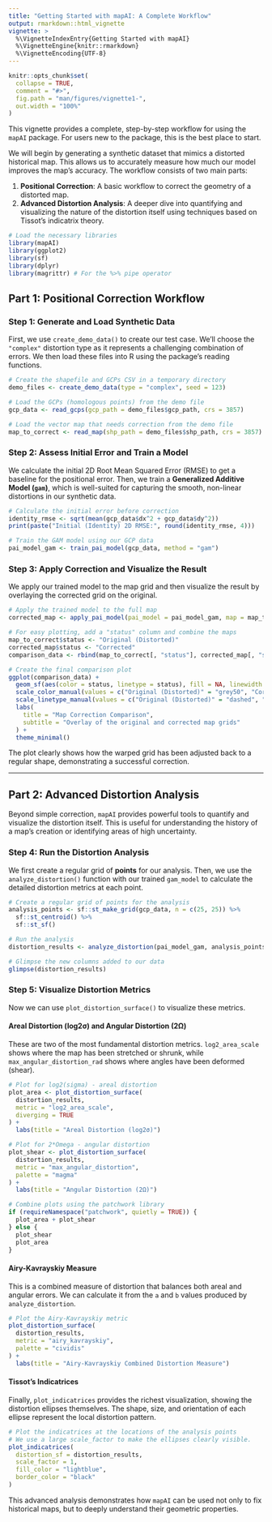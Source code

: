 ```yaml
---
title: "Getting Started with mapAI: A Complete Workflow"
output: rmarkdown::html_vignette
vignette: >
  %\VignetteIndexEntry{Getting Started with mapAI}
  %\VignetteEngine{knitr::rmarkdown}
  %\VignetteEncoding{UTF-8}
---
```


```r
knitr::opts_chunk$set(
  collapse = TRUE,
  comment = "#>",
  fig.path = "man/figures/vignette1-",
  out.width = "100%"
)
```

This vignette provides a complete, step-by-step workflow for using the `mapAI` package. For users new to the package, this is the best place to start.

We will begin by generating a synthetic dataset that mimics a distorted historical map. This allows us to accurately measure how much our model improves the map's accuracy. The workflow consists of two main parts:

1.  **Positional Correction**: A basic workflow to correct the geometry of a distorted map.
2.  **Advanced Distortion Analysis**: A deeper dive into quantifying and visualizing the nature of the distortion itself using techniques based on Tissot's indicatrix theory.

```r
# Load the necessary libraries
library(mapAI)
library(ggplot2)
library(sf)
library(dplyr)
library(magrittr) # For the %>% pipe operator
```

## Part 1: Positional Correction Workflow

### Step 1: Generate and Load Synthetic Data

First, we use `create_demo_data()` to create our test case. We'll choose the `"complex"` distortion type as it represents a challenging combination of errors. We then load these files into R using the package's reading functions.

```r
# Create the shapefile and GCPs CSV in a temporary directory
demo_files <- create_demo_data(type = "complex", seed = 123)

# Load the GCPs (homologous points) from the demo file
gcp_data <- read_gcps(gcp_path = demo_files$gcp_path, crs = 3857)

# Load the vector map that needs correction from the demo file
map_to_correct <- read_map(shp_path = demo_files$shp_path, crs = 3857)
```

### Step 2: Assess Initial Error and Train a Model

We calculate the initial 2D Root Mean Squared Error (RMSE) to get a baseline for the positional error. Then, we train a **Generalized Additive Model (`gam`)**, which is well-suited for capturing the smooth, non-linear distortions in our synthetic data.

```r
# Calculate the initial error before correction
identity_rmse <- sqrt(mean(gcp_data$dx^2 + gcp_data$dy^2))
print(paste("Initial (Identity) 2D RMSE:", round(identity_rmse, 4)))

# Train the GAM model using our GCP data
pai_model_gam <- train_pai_model(gcp_data, method = "gam")
```

### Step 3: Apply Correction and Visualize the Result

We apply our trained model to the map grid and then visualize the result by overlaying the corrected grid on the original.

```r
# Apply the trained model to the full map
corrected_map <- apply_pai_model(pai_model = pai_model_gam, map = map_to_correct)

# For easy plotting, add a "status" column and combine the maps
map_to_correct$status <- "Original (Distorted)"
corrected_map$status <- "Corrected"
comparison_data <- rbind(map_to_correct[, "status"], corrected_map[, "status"])

# Create the final comparison plot
ggplot(comparison_data) +
  geom_sf(aes(color = status, linetype = status), fill = NA, linewidth = 0.7) +
  scale_color_manual(values = c("Original (Distorted)" = "grey50", "Corrected" = "red")) +
  scale_linetype_manual(values = c("Original (Distorted)" = "dashed", "Corrected" = "solid")) +
  labs(
    title = "Map Correction Comparison",
    subtitle = "Overlay of the original and corrected map grids"
  ) +
  theme_minimal()
```
The plot clearly shows how the warped grid has been adjusted back to a regular shape, demonstrating a successful correction.

---

## Part 2: Advanced Distortion Analysis

Beyond simple correction, `mapAI` provides powerful tools to quantify and visualize the distortion itself. This is useful for understanding the history of a map's creation or identifying areas of high uncertainty.

### Step 4: Run the Distortion Analysis

We first create a regular grid of **points** for our analysis. Then, we use the `analyze_distortion()` function with our trained `gam_model` to calculate the detailed distortion metrics at each point.

```r
# Create a regular grid of points for the analysis
analysis_points <- sf::st_make_grid(gcp_data, n = c(25, 25)) %>%
  sf::st_centroid() %>%
  sf::st_sf()

# Run the analysis
distortion_results <- analyze_distortion(pai_model_gam, analysis_points)

# Glimpse the new columns added to our data
glimpse(distortion_results)
```

### Step 5: Visualize Distortion Metrics

Now we can use `plot_distortion_surface()` to visualize these metrics.

#### Areal Distortion (log2σ) and Angular Distortion (2Ω)

These are two of the most fundamental distortion metrics. `log2_area_scale` shows where the map has been stretched or shrunk, while `max_angular_distortion_rad` shows where angles have been deformed (shear).

```r
# Plot for log2(sigma) - areal distortion
plot_area <- plot_distortion_surface(
  distortion_results,
  metric = "log2_area_scale",
  diverging = TRUE
) +
  labs(title = "Areal Distortion (log2σ)")

# Plot for 2*Omega - angular distortion
plot_shear <- plot_distortion_surface(
  distortion_results,
  metric = "max_angular_distortion",
  palette = "magma"
) +
  labs(title = "Angular Distortion (2Ω)")

# Combine plots using the patchwork library
if (requireNamespace("patchwork", quietly = TRUE)) {
  plot_area + plot_shear
} else {
  plot_shear
  plot_area
}
```

#### Airy-Kavrayskiy Measure

This is a combined measure of distortion that balances both areal and angular errors. We can calculate it from the `a` and `b` values produced by `analyze_distortion`.

```r
# Plot the Airy-Kavrayskiy metric
plot_distortion_surface(
  distortion_results,
  metric = "airy_kavrayskiy",
  palette = "cividis"
) +
  labs(title = "Airy-Kavrayskiy Combined Distortion Measure")
```

#### Tissot's Indicatrices

Finally, `plot_indicatrices` provides the richest visualization, showing the distortion ellipses themselves. The shape, size, and orientation of each ellipse represent the local distortion pattern.

```r
# Plot the indicatrices at the locations of the analysis points
# We use a large scale_factor to make the ellipses clearly visible.
plot_indicatrices(
  distortion_sf = distortion_results,
  scale_factor = 1,
  fill_color = "lightblue",
  border_color = "black"
)
```
This advanced analysis demonstrates how `mapAI` can be used not only to fix historical maps, but to deeply understand their geometric properties.
